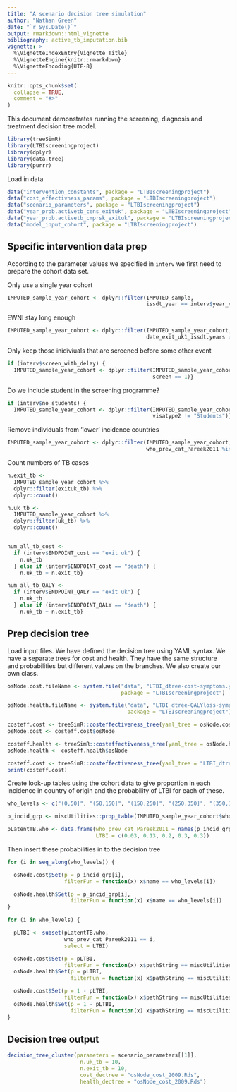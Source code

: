 ```yaml
---
title: "A scenario decision tree simulation"
author: "Nathan Green"
date: "`r Sys.Date()`"
output: rmarkdown::html_vignette
bibliography: active_tb_imputation.bib
vignette: >
  %\VignetteIndexEntry{Vignette Title}
  %\VignetteEngine{knitr::rmarkdown}
  %\VignetteEncoding{UTF-8}
---
```


```r
knitr::opts_chunk$set(
  collapse = TRUE,
  comment = "#>"
)
```

 This document demonstrates running the screening, diagnosis and treatment decision tree model.
 

```r
library(treeSimR)
library(LTBIscreeningproject)
library(dplyr)
library(data.tree)
library(purrr)
```


Load in data

```r
data("intervention_constants", package = "LTBIscreeningproject")
data("cost_effectivness_params", package = "LTBIscreeningproject")
data("scenario_parameters", package = "LTBIscreeningproject")
data("year_prob.activetb_cens_exituk", package = "LTBIscreeningproject")
data("year_prob.activetb_cmprsk_exituk", package = "LTBIscreeningproject")
data("model_input_cohort", package = "LTBIscreeningproject")
```


## Specific intervention data prep


According to the parameter values we specified in `interv` we first need to prepare the cohort data set.

Only use a single year cohort
```r
IMPUTED_sample_year_cohort <- dplyr::filter(IMPUTED_sample,
                                            issdt_year == interv$year_cohort)
```

EWNI stay long enough
```r
IMPUTED_sample_year_cohort <- dplyr::filter(IMPUTED_sample_year_cohort,
                                            date_exit_uk1_issdt.years >= interv$min_screen_length_of_stay)
```

Only keep those inidiviuals that are screened before some other event
```r
if (interv$screen_with_delay) {
  IMPUTED_sample_year_cohort <- dplyr::filter(IMPUTED_sample_year_cohort,
                                              screen == 1)}
```

Do we include student in the screening programme?
```r
if (interv$no_students) {
  IMPUTED_sample_year_cohort <- dplyr::filter(IMPUTED_sample_year_cohort,
                                              visatype2 != "Students")}
```

Remove individuals from 'lower' incidence countries
```r
IMPUTED_sample_year_cohort <- dplyr::filter(IMPUTED_sample_year_cohort,
                                            who_prev_cat_Pareek2011 %in% interv$incidence_grps_screen)
```

Count numbers of TB cases

```r
n.exit_tb <-
  IMPUTED_sample_year_cohort %>%
  dplyr::filter(exituk_tb) %>%
  dplyr::count()

n.uk_tb <-
  IMPUTED_sample_year_cohort %>%
  dplyr::filter(uk_tb) %>%
  dplyr::count()


num_all_tb_cost <-
  if (interv$ENDPOINT_cost == "exit uk") {
    n.uk_tb
  } else if (interv$ENDPOINT_cost == "death") {
    n.uk_tb + n.exit_tb}

num_all_tb_QALY <-
  if (interv$ENDPOINT_QALY == "exit uk") {
    n.uk_tb
  } else if (interv$ENDPOINT_QALY == "death") {
    n.uk_tb + n.exit_tb}
```


## Prep decision tree

Load input files. We have defined the decision tree using YAML syntax.
We have a separate trees for cost and health. They have the same structure and probabilities but different values on the branches. We also create our own class.

```r
osNode.cost.fileName <- system.file("data", "LTBI_dtree-cost-symptoms.yaml",
                                    package = "LTBIscreeningproject")

osNode.health.fileName <- system.file("data", "LTBI_dtree-QALYloss-symptoms.yaml",
                                      package = "LTBIscreeningproject")

costeff.cost <- treeSimR::costeffectiveness_tree(yaml_tree = osNode.cost.fileName)
osNode.cost <- costeff.cost$osNode

costeff.health <- treeSimR::costeffectiveness_tree(yaml_tree = osNode.health.fileName)
osNode.health <- costeff.health$osNode
```

```r
costeff.cost <- treeSimR::costeffectiveness_tree(yaml_tree = "LTBI_dtree-cost-symptoms.yaml")
print(costeff.cost)
```


Create look-up tables using the cohort data to give proportion in each incidence in country of origin and the probability of LTBI for each of these.

```r
who_levels <- c("(0,50]", "(50,150]", "(150,250]", "(250,350]", "(350,1e+05]")

p_incid_grp <- miscUtilities::prop_table(IMPUTED_sample_year_cohort$who_prev_cat_Pareek2011)

pLatentTB.who <- data.frame(who_prev_cat_Pareek2011 = names(p_incid_grp),
                            LTBI = c(0.03, 0.13, 0.2, 0.3, 0.3))
```

Then insert these probabilities in to the decision tree
```r
for (i in seq_along(who_levels)) {

  osNode.cost$Set(p = p_incid_grp[i],
                  filterFun = function(x) x$name == who_levels[i])

  osNode.health$Set(p = p_incid_grp[i],
                    filterFun = function(x) x$name == who_levels[i])
}

for (i in who_levels) {

  pLTBI <- subset(pLatentTB.who,
                  who_prev_cat_Pareek2011 == i,
                  select = LTBI)

  osNode.cost$Set(p = pLTBI,
                  filterFun = function(x) x$pathString == miscUtilities::pastef("LTBI screening cost", i, "LTBI"))
  osNode.health$Set(p = pLTBI,
                    filterFun = function(x) x$pathString == miscUtilities::pastef("LTBI screening QALY loss", i, "LTBI"))

  osNode.cost$Set(p = 1 - pLTBI,
                  filterFun = function(x) x$pathString == miscUtilities::pastef("LTBI screening cost", i, "non-LTBI"))
  osNode.health$Set(p = 1 - pLTBI,
                    filterFun = function(x) x$pathString == miscUtilities::pastef("LTBI screening QALY loss", i, "non-LTBI"))
}
```

## Decision tree output


```r
decision_tree_cluster(parameters = scenario_parameters[[1]],
                       n.uk_tb = 10,
                       n.exit_tb = 10,
                       cost_dectree = "osNode_cost_2009.Rds",
                       health_dectree = "osNode_cost_2009.Rds")
```
